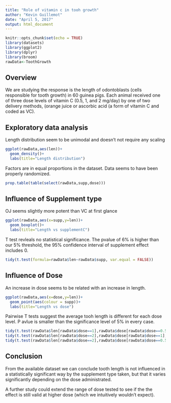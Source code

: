 ```yaml
---
title: "Role of vitamin c in tooh growth"
author: "Kevin Guillemot"
date: "April 5, 2017"
output: html_document
---
```


```r
knitr::opts_chunk$set(echo = TRUE)
library(datasets)
library(ggplot2)
library(dplyr)
library(broom)
rawData<-ToothGrowth
```

## Overview

We are studying the response is the length of odontoblasts (cells responsible for tooth growth) in 60 guinea pigs. Each animal received one of three dose levels of vitamin C (0.5, 1, and 2 mg/day) by one of two delivery methods, (orange juice or ascorbic acid (a form of vitamin C and coded as VC).

## Exploratory data analysis

Length distribution seem to be unimodal and doesn't not require any scaling

```r
ggplot(rawData,aes(len))+
  geom_density()+
  labs(title="Length distribution")
```

Factors are in equal proportions in the dataset. Data seems to have been properly randomized.

```r
prop.table(table(select(rawData,supp,dose)))
```

## Influence of Supplement type

OJ seems slightly more potent than VC at first glance
```r
ggplot(rawData,aes(x=supp,y=len))+
  geom_boxplot()+
  labs(title="Length vs supplementC")
```

T test revleals no statistical significance. The pvalue of 6% is higher than our 5% threshold, the 95% confidence interval of supplement effect includes 0.

```r
tidy(t.test(formula=rawData$len~rawData$supp, var.equal = FALSE))
```

## Influence of Dose

An increase in dose seems to be related with an increase in length.

```r
ggplot(rawData,aes(x=dose,y=len))+
  geom_point(aes(colour = supp))+
  labs(title="Length vs dose")
```

Pairwise T tests suggest the average tooh length is different for each dose level. P avlue is smaller than the significance level of 5% in every case.

```r
tidy(t.test(rawData$len[rawData$dose==1],rawData$dose[rawData$dose==0.5], var.equal = FALSE))
tidy(t.test(rawData$len[rawData$dose==2],rawData$dose[rawData$dose==1], var.equal = FALSE))
tidy(t.test(rawData$len[rawData$dose==2],rawData$dose[rawData$dose==0.5], var.equal = FALSE))
```

## Conclusion

From the available dataset we can conclude tooth length is not influenced in a statistically significant way by the supplement type taken, but that it varies significantly depending on the dose administrated.

A further study could extend the range of dose tested to see if the the effect is still valid at higher dose (which we intuitively wouldn't expect).

